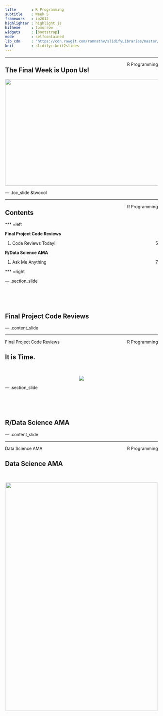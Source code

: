 ```yaml
---
title       : R Programming
subtitle    : Week 5
framework   : io2012
highlighter : highlight.js
hitheme     : tomorrow
widgets     : [bootstrap]
mode        : selfcontained
lib_cdn     : "https://cdn.rawgit.com/ramnathv/slidifyLibraries/master/inst/libraries"
knit        : slidify::knit2slides
---
```


<!--Define background image for title slide-->
<style>
.title-slide {
  background-image:url("assets/img/kermit.png");
  background-size: cover;
}
</style>

<footer>
  <hr></hr>
  <span style="float:right">R Programming</span>
</footer>

<h2>The Final Week is Upon Us!</h2>

<center><img src="assets/img/almost-done.jpg" height=350px width = 650px></center>

--- .toc_slide &twocol

<footer>
  <hr></hr>
  <span style="float:right">R Programming</span>
</footer>

<h2>Contents</h2>

*** =left

<b class="toc_header"> Final Project Code Reviews</b>
<ol class="toc" type="none">
    <li> Code Reviews Today! <span style="float:right"> 5 </span></li>
</ol>

<b class="toc_header"> R/Data Science AMA </b>
<ol class = "toc" type="none">
    <li> Ask Me Anything <span style="float:right"> 7 </span></li>
</ol>

*** =right

--- .section_slide

</br></br></br>
<h2>Final Project Code Reviews</h2>

--- .content_slide

<footer>
  <hr>
    Final Project Code Reviews<span style="float:right">R Programming</span>
</footer>

<h2>It is Time.</h2>

<br>

<center><img src="assets/img/rafiki.jpg"></center>

--- .section_slide

</br></br></br>
<h2>R/Data Science AMA</h2>

--- .content_slide

<footer>
  <hr>
    Data Science AMA<span style="float:right">R Programming</span>
</footer>

<h2>Data Science AMA</h2>

<br>

<center><img src="assets/img/ama.jpg" width = 500px height=750px></center>
